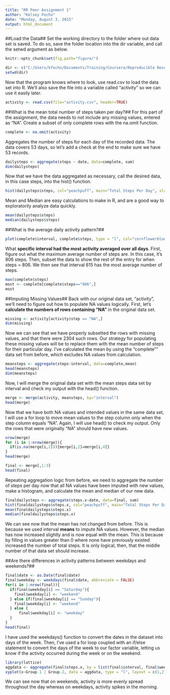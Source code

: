```yaml
---
title: "RR Peer Assignment 1"
author: "Kelsey Fecho"
date: "Monday, August 3, 2015"
output: html_document
---
```


##Load the Data##
Set the working directory to the folder where out data set is saved. To do so, save the folder location into the dir variable, and call the setwd argument as below.
```r
knitr::opts_chunk$set(fig.path="figure/")
```

```r
dir <- c("C:/Users/kfecho/Documents/Training/Coursera/Reproducible Research/RepData_PeerAssessment1")
setwd(dir)
```

Now that the program knows where to look, use read.csv to load the data set into R. We'll also save the file into a variable called "activity" so we can use it easily later.
```r
activity <- read.csv(file="activity.csv", header=TRUE)
```

##What is the mean total number of steps taken per day?##
For this part of the assignment, the data needs to not include any missing values, entered as "NA". Create a subset of only complete rows with the na.omit function.
```r
complete <- na.omit(activity)
```

Aggregates the number of steps for each day of the recorded data. The data covers 53 days, so let's add a check at the end to make sure we have 53 records.
```r
dailysteps <- aggregate(steps ~ date, data=complete, sum)
dim(dailysteps)
```

Now that we have the data aggregated as necessary, call the desired data, in this case steps, into the hist() function.
```r
hist(dailysteps$steps, col="peachpuff", main="Total Steps Per Day", xlab="# of Steps", ylab="# of Days")
```

Mean and Median are easy calculations to make in R, and are a good way to exploratorily analyze data quickly.
```r
mean(dailysteps$steps)
median(dailysteps$steps)
```

##What is the average daily activity pattern?##

```r
plot(complete$interval, complete$steps, type = "l", col="cornflowerblue", main = "Average Daily Activity Pattern", xlab="Intervals", ylab="Steps")
```

What **specific interval had the most activity averaged over all days**. First, figure out what the maximum average number of steps are. In this case, it's 806 steps. Then, subset the data to show the rest of the entry for when steps = 806. We then see that interval 615 has the most average number of steps.

```r
max(complete$steps)
most <- complete[complete$steps=="806",]
most
```

##Imputing Missing Values##
Back with our original data set, "activity", we'll need to figure out how to populate NA values logically. First, let's **calculate the numbers of rows containing "NA"** in the original data set.
```r
missing <- activity[activity$step == "NA",]
dim(missing)
```
Now we can see that we have properly subsetted the rows with missing values, and that there were 2304 such rows. Our strategy for populating these missing values will be to replace them with the mean number of steps for their particular day. I've calculated the mean by using the "complete"" data set from before, which excludes NA values from calculation.
```r
meansteps <- aggregate(steps~interval, data=complete,mean)
head(meansteps)
dim(meansteps)
```

Now, I will merge the original data set with the mean steps data set by interval and check my output with the head() function.

```r
merge <- merge(activity, meansteps, by="interval")
head(merge)
```

Now that we have both NA values and intended values in the same data set, I will use a for loop to move mean values to the step column only when the step column equals "NA". Again, I will use head() to check my output. Only the rows that were originally "NA" should have new values.

```r
nrow(merge)
for (i in 1:nrow(merge)){
  if(is.na(merge[i,2])){merge[i,2]=merge[i,4]}
}
head(merge)
```

```r
final <- merge[,1:3]
head(final)
```

Repeating aggregation logic from before, we need to aggregate the number of steps per day now that all NA values have been imputed with new values, make a histogram, and calculate the mean and median of our new data.
```r
finaldailysteps <- aggregate(steps.x~date, data=final, sum)
hist(finaldailysteps$steps.x, col="peachpuff", main="Total Steps Per Day", xlab="# of Steps", ylab="# of Days")
mean(finaldailysteps$steps.x)
median(finaldailysteps$steps.x)
```
We can see now that the mean has not changed from before. This is because we used interval **means** to impute NA values. However, the median has now increased slightly and is now equal with the mean. This is because by filling in values greater than 0 where none have previously existed increased the number of total steps. It is only logical, then, that the middle number of that data set should increase.

##Are there differences in activity patterns between weekdays and weekends?##
```r
final$date <- as.Date(final$date)
final$weekday <- weekdays(final$date, abbreviate = FALSE)
for(i in 1:nrow(final)){
  if(final$weekday[i] == "Saturday"){
    final$weekday[i] <- "weekend"
  } else if(final$weekday[i] == "Sunday"){
    final$weekday[i] <- "weekend"
  } else {
      final$weekday[i] <- "weekday"
  }
}
head(final)
```
I have used the weekdays() function to convert the dates in the dataset into days of the week. Then, I've used a for loop coupled with an if/else statement to convert the days of the week to our factor variable, letting us know if the activity occurred during the week or on the weekend.
```r
library(lattice)
aggdata <- aggregate(final$steps.x, by = list(final$interval, final$weekday), FUN=mean)
xyplot(x~Group.1 | Group.2, data = aggdata, type = "l", layout = c(1,2), ylab = "Number of Steps", xlab = "Interval")
```


We can see now that on weekends, activity is more evenly spread throughout the day whereas on weekdays, activity spikes in the morning.
